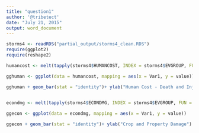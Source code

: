 ```yaml
---
title: "question1"
author: '@tribetect'
date: "July 21, 2015"
output: word_document
---
```


```r
storms4 <- readRDS("partial_output/storms4_clean.RDS") 
require(ggplot2)
require(reshape2)        
```


```r
humancost <- melt(tapply(storms4$HUMANCOST, INDEX = storms4$EVGROUP, FUN = "sum"))

gghuman <- ggplot(data = humancost, mapping = aes(x = Var1, y = value))

gghuman + geom_bar(stat = "identity")+ ylab("Human Cost - Death and Injury") + xlab ("Event Type Group") + theme(axis.text.x = element_text(angle = 90, hjust = 1))
        
```

```r

econdmg <- melt(tapply(storms4$ECONDMG, INDEX = storms4$EVGROUP, FUN = "sum"))

ggecon <- ggplot(data = econdmg, mapping = aes(x = Var1, y = value))

ggecon + geom_bar(stat = "identity")+ ylab("Crop and Property Damage") + xlab ("Event Type Group") + theme(axis.text.x = element_text(angle = 90, hjust = 1))


```

